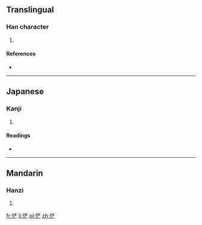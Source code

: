 ==Translingual==

===Han character===
{{Han char|rn=61|rad=心|as=07|sn=10|four=|canj=心廿卜女 (PTYV)}}

# {{defn|Han|sort=心07}}

====References====
* {{Han ref|kx=0386.170|dkj=10620|dj=0718.170|hdz=42294.040|uh=607E|ud=24702}}

----

==Japanese==

===Kanji===
{{ja-kanji|grade=|rs=心07}}

# {{defn|Japanese|sort=心07}}

====Readings====
* {{ja-readings|on=[[ぼう]] (bō), [[もう]] (mō)|kun=[[おそれる]] (osoreru), [[うれえるさま]] (ureerusama)}}

----

==Mandarin==

===Hanzi===
{{cmn-hanzi|pin=[[máng]] ([[mang2]])|wg=mang<sup>2</sup>}}

# {{defn|Mandarin|sort=心07}}

[[fr:恾]]
[[li:恾]]
[[pl:恾]]
[[zh:恾]]
